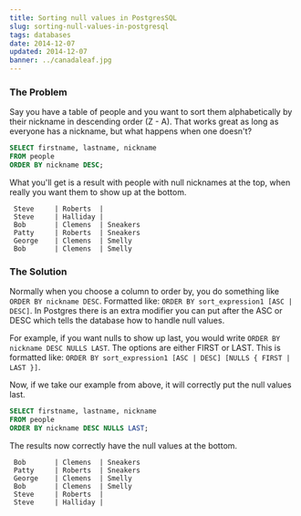 ```yaml
---
title: Sorting null values in PostgresSQL
slug: sorting-null-values-in-postgresql
tags: databases
date: 2014-12-07
updated: 2014-12-07
banner: ../canadaleaf.jpg
---
```


### The Problem

Say you have a table of people and you want to sort them alphabetically by their nickname in descending order (Z - A). That works great as long as everyone has a nickname, but what happens when one doesn't?

```sql
SELECT firstname, lastname, nickname
FROM people
ORDER BY nickname DESC;
```

What you'll get is a result with people with null nicknames at the top, when really you want them to show up at the bottom.

```
 Steve     | Roberts  |
 Steve     | Halliday |
 Bob       | Clemens  | Sneakers
 Patty     | Roberts  | Sneakers
 George    | Clemens  | Smelly
 Bob       | Clemens  | Smelly
```

### The Solution

Normally when you choose a column to order by, you do something like `ORDER BY nickname DESC`. Formatted like: `ORDER BY sort_expression1 [ASC | DESC]`. In Postgres there is an extra modifier you can put after the ASC or DESC which tells the database how to handle null values.

For example, if you want nulls to show up last, you would write `ORDER BY nickname DESC NULLS LAST`. The options are either FIRST or LAST. This is formatted like: `ORDER BY sort_expression1 [ASC | DESC] [NULLS { FIRST | LAST }]`.

Now, if we take our example from above, it will correctly put the null values last.

```sql
SELECT firstname, lastname, nickname
FROM people
ORDER BY nickname DESC NULLS LAST;
```

The results now correctly have the null values at the bottom.

```
 Bob       | Clemens  | Sneakers
 Patty     | Roberts  | Sneakers
 George    | Clemens  | Smelly
 Bob       | Clemens  | Smelly
 Steve     | Roberts  |
 Steve     | Halliday |
```
